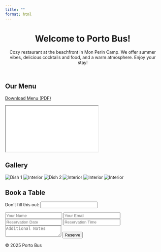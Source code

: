 ```yaml
---
title: ""
format: html
---
```


<header>
  <h1>Welcome to Porto Bus!</h1>
  <p>Cozy restaurant at the beachfront in Mon Perin Camp. We offer summer vibes, delicious cocktails and food, and a warm atmosphere. Enjoy your stay!</p>
</header>


<section id="menu">
  <h2>Our Menu</h2>
  <p><a href="menu.pdf" target="_blank">Download Menu (PDF)</a></p>
  <iframe src="menu.pdf"></iframe>
</section>


<section id="photos">
  <h2>Gallery</h2>
<div class="carousel">
  <img src="photos/photo1.jpg" alt="Dish 1">
  <img src="photos/photo3.jpg" alt="Interior">
  <img src="photos/photo2.jpg" alt="Dish 2">
  <img src="photos/photo5.jpg" alt="Interior">
  <img src="photos/photo4.jpg" alt="Interior">
  <img src="photos/photo6.jpg" alt="Interior">
</div>
</section>
</section>


<section id="reservation">
<section id="reservation">
  <h2>Book a Table</h2>

<form name="reservation" method="POST" data-netlify="true" netlify-honeypot="bot-field">
  <input type="hidden" name="form-name" value="reservation">

  <p class="hidden">
    <label>Don’t fill this out: <input name="bot-field" /></label>
  </p>

  <input type="text" name="name" placeholder="Your Name" required>
  <input type="email" name="email" placeholder="Your Email" required>
  <input type="text" name="date" placeholder="Reservation Date" required>
  <input type="text" name="time" placeholder="Reservation Time" required>
  <textarea name="message" placeholder="Additional Notes"></textarea>

  <button type="submit">Reserve</button>
</form>
</section>

<footer>
© 2025 Porto Bus
</footer>

